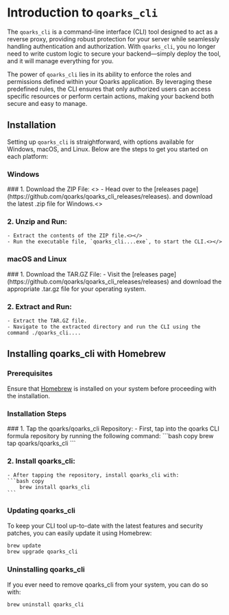 
# Introduction to `qoarks_cli`

The `qoarks_cli` is a command-line interface (CLI) tool designed to act as a reverse proxy, providing robust protection for your server while seamlessly handling authentication and authorization. With `qoarks_cli`, you no longer need to write custom logic to secure your backend—simply deploy the tool, and it will manage everything for you.

The power of `qoarks_cli` lies in its ability to enforce the roles and permissions defined within your Qoarks application. By leveraging these predefined rules, the CLI ensures that only authorized users can access specific resources or perform certain actions, making your backend both secure and easy to manage.

## Installation

Setting up `qoarks_cli` is straightforward, with options available for Windows, macOS, and Linux. Below are the steps to get you started on each platform:

### Windows

<Steps>
### 1. Download the ZIP File: <></>
    - Head over to the [releases
	page](https://github.com/qoarks/qoarks_cli_releases/releases). and download
	the latest .zip file for Windows.<></>

### 2. Unzip and Run:

    - Extract the contents of the ZIP file.<></>
    - Run the executable file, `qoarks_cli....exe`, to start the CLI.<></>

</Steps>

### macOS and Linux

<Steps>
### 1. Download the TAR.GZ File:
    - Visit the [releases page](https://github.com/qoarks/qoarks_cli_releases/releases) and download the appropriate .tar.gz file for your operating system.

### 2. Extract and Run:

    - Extract the TAR.GZ file.
    - Navigate to the extracted directory and run the CLI using the command ./qoarks_cli....

</Steps>

## Installing qoarks_cli with Homebrew

### Prerequisites

Ensure that [Homebrew](https://brew.sh/) is installed on your system before proceeding with the installation.

### Installation Steps

<Steps>
### 1. Tap the qoarks/qoarks_cli Repository:
    - First, tap into the qoarks CLI formula repository by running the following command:
    ```bash copy
    brew tap qoarks/qoarks_cli
   ```
   
### 2. Install qoarks_cli:

    - After tapping the repository, install qoarks_cli with:
    ```bash copy
        brew install qoarks_cli
    ```

</Steps>

### Updating qoarks_cli

To keep your CLI tool up-to-date with the latest features and security patches, you can easily update it using Homebrew:

```bash copy
brew update
brew upgrade qoarks_cli
```

### Uninstalling qoarks_cli

If you ever need to remove qoarks_cli from your system, you can do so with:

```bash copy
brew uninstall qoarks_cli
```
